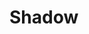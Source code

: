 
<Meta title="Foundations/Shadow" />

# Shadow

<ShadowDocWrapper>
  <ShadowDoc shadow="none" name="Ground" />
  <ShadowDoc
    shadow="0px 0px 1px 0px rgba(0, 0, 0, 0.12), 0px 1px 1px 0px rgba(0, 0, 0, 0.12)"
    name="Bump"
  />
  <ShadowDoc
    shadow="0px 1px 1px 0px rgba(0, 0, 0, 0.12), 0px 1px 2px 0px rgba(0, 0, 0, 0.12)"
    name="Platform"
  />
  <ShadowDoc
    shadow="0px 1px 4px 0px rgba(0, 0, 0, 0.12), 0px 2px 4px 0px rgba(0, 0, 0, 0.12)"
    name="Hover"
  />
  <ShadowDoc
    shadow="0px 1px 4px 0px rgba(0, 0, 0, 0.12), 0px 4px 8px 0px rgba(0, 0, 0, 0.12)"
    name="Float"
  />
  <ShadowDoc
    shadow="0px 1px 4px 0px rgba(0, 0, 0, 0.06), 0px 8px 12px 0px rgba(0, 0, 0, 0.16)"
    name="Fly"
  />
  <ShadowDoc
    shadow="0px 2px 8px 0px rgba(0, 0, 0, 0.06),0px 16px 24px 0px rgba(0, 0, 0, 0.16)"
    name="Soar"
  />
  <ShadowDoc
    shadow="0px 4px 16px 0px rgba(0, 0, 0, 0.06),0px 24px 32px 0px rgba(0, 0, 0, 0.16)"
    name="Orbit"
  />
  <ShadowDoc
    shadow="0px 8px 24px 0px rgba(0, 0, 0, 0.12),0px 32px 64px 0px rgba(0, 0, 0, 0.24)"
    name="Space Flight"
  />
  <ShadowDoc
    shadow="0px 16px 48px 0px rgba(0, 0, 0, 0.18),0px 48px 72px 0px rgba(0, 0, 0, 0.32)"
    name="Lunar Orbit"
  />
</ShadowDocWrapper>
